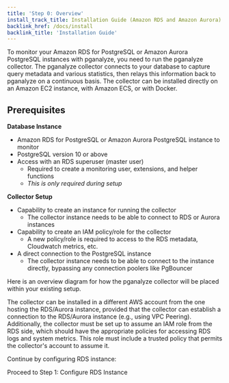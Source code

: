 ```yaml
---
title: 'Step 0: Overview'
install_track_title: Installation Guide (Amazon RDS and Amazon Aurora)
backlink_href: /docs/install
backlink_title: 'Installation Guide'
---
```



To monitor your Amazon RDS for PostgreSQL or Amazon Aurora PostgreSQL instances
with pganalyze, you need to run the pganalyze collector. The pganalyze collector
connects to your database to capture query metadata and various statistics, then
relays this information back to pganalyze on a continuous basis.
The collector can be installed directly on an Amazon EC2 instance, with Amazon
ECS, or with Docker.

## Prerequisites

**Database Instance**
* Amazon RDS for PostgreSQL or Amazon Aurora PostgreSQL instance to monitor
* PostgreSQL version 10 or above
* Access with an RDS superuser (master user)
  * Required to create a monitoring user, extensions, and helper functions
  * _This is only required during setup_

**Collector Setup**
* Capability to create an instance for running the collector
  * The collector instance needs to be able to connect to RDS or Aurora instances
* Capability to create an IAM policy/role for the collector
  * A new policy/role is required to access to the RDS metadata, Cloudwatch
    metrics, etc.
* A direct connection to the PostgreSQL instance
  * The collector instance needs to be able to connect to the instance directly,
    bypassing any connection poolers like PgBouncer

Here is an overview diagram for how the pganalyze collector will be placed
within your existing setup.

<ImgCollectorAwsArchitecture />

The collector can be installed in a different AWS account from the one hosting the
RDS/Aurora instance, provided that the collector can establish a connection to
the RDS/Aurora instance (e.g., using VPC Peering).
Additionally, the collector must be set up to assume an IAM role from the RDS
side, which should have the appropriate policies for accessing RDS logs and
system metrics. This role must include a trusted policy that permits the
collector's account to assume it.


Continue by configuring RDS instance:

<Link className="btn btn-success" to="01_configure_rds_instance">
  Proceed to Step 1: Configure RDS Instance
</Link>
